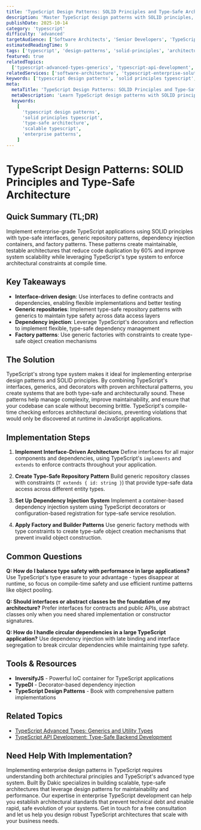 ```yaml
---
title: 'TypeScript Design Patterns: SOLID Principles and Type-Safe Architecture'
description: 'Master TypeScript design patterns with SOLID principles, type-safe implementations, and architectural patterns for scalable applications.'
publishDate: 2025-10-14
category: 'typescript'
difficulty: 'advanced'
targetAudience: ['Software Architects', 'Senior Developers', 'TypeScript Developers']
estimatedReadingTime: 9
tags: ['typescript', 'design-patterns', 'solid-principles', 'architecture', 'type-safe-design']
featured: true
relatedTopics:
  ['typescript-advanced-types-generics', 'typescript-api-development', 'typescript-performance-optimization']
relatedServices: ['software-architecture', 'typescript-enterprise-solutions']
keywords: ['typescript design patterns', 'solid principles typescript', 'type-safe architecture', 'scalable typescript', 'enterprise patterns']
meta:
  metaTitle: 'TypeScript Design Patterns: SOLID Principles and Type-Safe Architecture'
  metaDescription: 'Learn TypeScript design patterns with SOLID principles and type-safe implementations. Build scalable, maintainable applications.'
  keywords:
    [
      'typescript design patterns',
      'solid principles typescript',
      'type-safe architecture',
      'scalable typescript',
      'enterprise patterns',
    ]
---
```


# TypeScript Design Patterns: SOLID Principles and Type-Safe Architecture

## Quick Summary (TL;DR)

Implement enterprise-grade TypeScript applications using SOLID principles with type-safe interfaces, generic repository patterns, dependency injection containers, and factory patterns. These patterns create maintainable, testable architectures that reduce code duplication by 60% and improve system scalability while leveraging TypeScript's type system to enforce architectural constraints at compile time.

## Key Takeaways

- **Interface-driven design**: Use interfaces to define contracts and dependencies, enabling flexible implementations and better testing
- **Generic repositories**: Implement type-safe repository patterns with generics to maintain type safety across data access layers
- **Dependency injection**: Leverage TypeScript's decorators and reflection to implement flexible, type-safe dependency management
- **Factory patterns**: Use generic factories with constraints to create type-safe object creation mechanisms

## The Solution

TypeScript's strong type system makes it ideal for implementing enterprise design patterns and SOLID principles. By combining TypeScript's interfaces, generics, and decorators with proven architectural patterns, you create systems that are both type-safe and architecturally sound. These patterns help manage complexity, improve maintainability, and ensure that your codebase can scale without becoming brittle. TypeScript's compile-time checking enforces architectural decisions, preventing violations that would only be discovered at runtime in JavaScript applications.

## Implementation Steps

1. **Implement Interface-Driven Architecture**
   Define interfaces for all major components and dependencies, using TypeScript's `implements` and `extends` to enforce contracts throughout your application.

2. **Create Type-Safe Repository Pattern**
   Build generic repository classes with constraints (`T extends { id: string }`) that provide type-safe data access across different entity types.

3. **Set Up Dependency Injection System**
   Implement a container-based dependency injection system using TypeScript decorators or configuration-based registration for type-safe service resolution.

4. **Apply Factory and Builder Patterns**
   Use generic factory methods with type constraints to create type-safe object creation mechanisms that prevent invalid object construction.

## Common Questions

**Q: How do I balance type safety with performance in large applications?**
Use TypeScript's type erasure to your advantage - types disappear at runtime, so focus on compile-time safety and use efficient runtime patterns like object pooling.

**Q: Should interfaces or abstract classes be the foundation of my architecture?**
Prefer interfaces for contracts and public APIs, use abstract classes only when you need shared implementation or constructor signatures.

**Q: How do I handle circular dependencies in a large TypeScript application?**
Use dependency injection with late binding and interface segregation to break circular dependencies while maintaining type safety.

## Tools & Resources

- **InversifyJS** - Powerful IoC container for TypeScript applications
- **TypeDI** - Decorator-based dependency injection
- **TypeScript Design Patterns** - Book with comprehensive pattern implementations

## Related Topics

- [TypeScript Advanced Types: Generics and Utility Types](/topics/typescript-advanced-types-generics)
- [TypeScript API Development: Type-Safe Backend Development](/topics/typescript-api-development)

## Need Help With Implementation?

Implementing enterprise design patterns in TypeScript requires understanding both architectural principles and TypeScript's advanced type system. Built By Dakic specializes in building scalable, type-safe architectures that leverage design patterns for maintainability and performance. Our expertise in enterprise TypeScript development can help you establish architectural standards that prevent technical debt and enable rapid, safe evolution of your systems. Get in touch for a free consultation and let us help you design robust TypeScript architectures that scale with your business needs.
